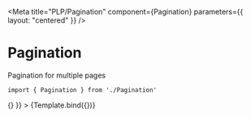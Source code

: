
<Meta
    title="PLP/Pagination"
    component={Pagination}
    parameters={{
        layout: "centered"
    }}
/>


# Pagination

Pagination for multiple pages

```
import { Pagination } from './Pagination'
```

<Canvas>
    <Story
        name="Pagination"
        args={{
            totalPages: 3,
            currentPage: 1,
            pageSize: 12,
            onPageChange: () => {}
        }}
    >
        {Template.bind({})}
    </Story>
</Canvas>
